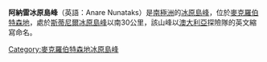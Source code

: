 {{Coord|69|58|S|64|37|E|display=title}}

'''阿納雷冰原島峰'''（英語：Anare Nunataks）是[[南極洲|南極洲]]的[[冰原島峰|冰原島峰]]，位於[[麥克羅伯特森地|麥克羅伯特森地]]，處於[[斯蒂尼爾冰原島峰|斯蒂尼爾冰原島峰]]以南30公里，該山峰以[[澳大利亞|澳大利亞]]探險隊的英文縮寫命名。

{{DEFAULTSORT:Anare Nunataks}}
[[Category:麥克羅伯特森地冰原島峰|Category:麥克羅伯特森地冰原島峰]]


{{MacRobertsonLand-geo-stub}}